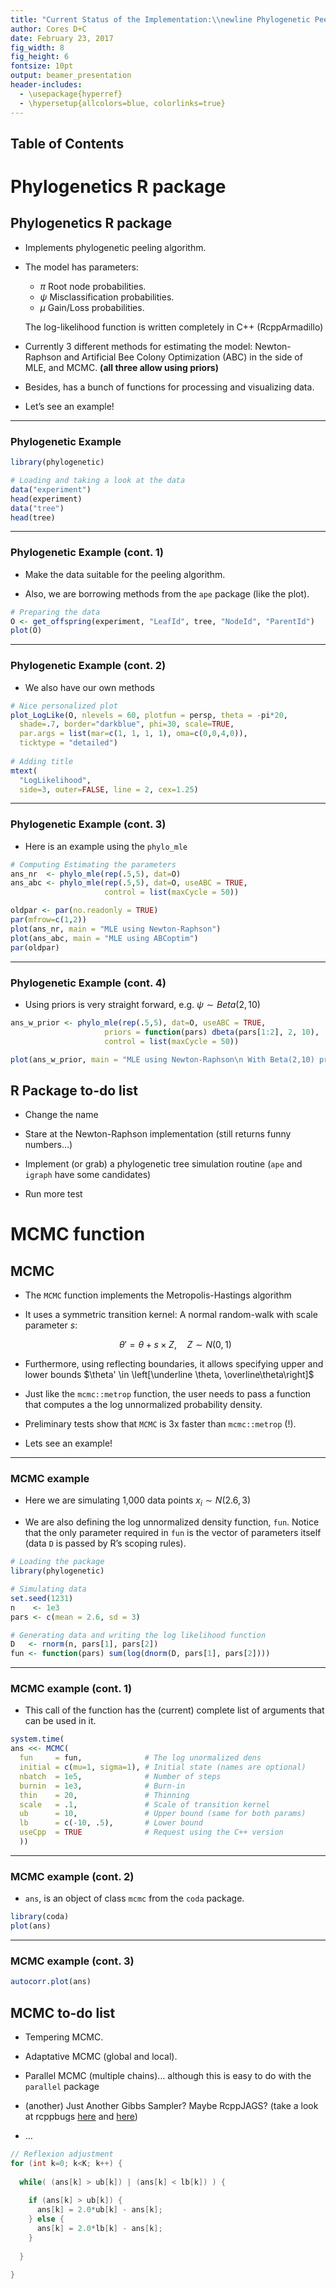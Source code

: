 ```yaml
---
title: "Current Status of the Implementation:\\newline Phylogenetic Peeling Algorithm (Project 2)"
author: Cores D+C
date: February 23, 2017
fig_width: 8
fig_height: 6
fontsize: 10pt
output: beamer_presentation
header-includes:
  - \usepackage{hyperref}
  - \hypersetup{allcolors=blue, colorlinks=true}
---
```


## Table of Contents

\tableofcontents

# Phylogenetics R package

## Phylogenetics R package

*   Implements phylogenetic peeling algorithm.

*   The model has parameters:
    
    *   $\pi$ Root node probabilities.
    *   $\psi$ Misclassification probabilities.
    *   $\mu$ Gain/Loss probabilities.
    
    The log-likelihood function is written completely in C++ (RcppArmadillo)

*   Currently 3 different methods for estimating the model: Newton-Raphson
    and Artificial Bee Colony Optimization (ABC) in the side of MLE, and MCMC. **(all three allow using priors)**
    
*   Besides, has a bunch of functions for processing and visualizing data.

*   Let's see an example!

-----

### Phylogenetic Example

\footnotesize

```r
library(phylogenetic)

# Loading and taking a look at the data
data("experiment")
head(experiment)
data("tree")
head(tree)
```

\normalsize

-----

### Phylogenetic Example (cont. 1)

\footnotesize

*   Make the data suitable for the peeling algorithm.

*   Also, we are borrowing methods from the `ape` package (like the plot).

```r
# Preparing the data 
O <- get_offspring(experiment, "LeafId", tree, "NodeId", "ParentId")
plot(O)
```

\normalsize

-----

### Phylogenetic Example (cont. 2)

*   We also have our own methods

\footnotesize

```r
# Nice personalized plot
plot_LogLike(O, nlevels = 60, plotfun = persp, theta = -pi*20, 
  shade=.7, border="darkblue", phi=30, scale=TRUE, 
  par.args = list(mar=c(1, 1, 1, 1), oma=c(0,0,4,0)),
  ticktype = "detailed")
  
# Adding title
mtext(
  "LogLikelihood",
  side=3, outer=FALSE, line = 2, cex=1.25)
```

\normalsize

-----

### Phylogenetic Example (cont. 3)

*   Here is an example using the `phylo_mle`

\footnotesize

```r
# Computing Estimating the parameters 
ans_nr  <- phylo_mle(rep(.5,5), dat=O)
ans_abc <- phylo_mle(rep(.5,5), dat=O, useABC = TRUE,
                     control = list(maxCycle = 50))
```

```r
oldpar <- par(no.readonly = TRUE)
par(mfrow=c(1,2))
plot(ans_nr, main = "MLE using Newton-Raphson")
plot(ans_abc, main = "MLE using ABCoptim")
par(oldpar)
```

\normalsize

-----

### Phylogenetic Example (cont. 4)

*   Using priors is very straight forward, e.g. $\psi\sim Beta(2,10)$

\footnotesize

```r
ans_w_prior <- phylo_mle(rep(.5,5), dat=O, useABC = TRUE,
                     priors = function(pars) dbeta(pars[1:2], 2, 10),
                     control = list(maxCycle = 50))
```

```r
plot(ans_w_prior, main = "MLE using Newton-Raphson\n With Beta(2,10) priors")
```

\normalsize

## R Package to-do list

*   Change the name

*   Stare at the Newton-Raphson implementation (still returns funny numbers...)

*   Implement (or grab) a phylogenetic tree simulation routine (`ape` and `igraph` have some candidates)

*   Run more test



# MCMC function

## MCMC

*   The `MCMC` function implements the Metropolis-Hastings algorithm

*   It uses a symmetric transition kernel: A normal random-walk with scale
    parameter $s$:
    
    $$
    \theta' = \theta + s\times Z,\quad Z\sim N(0,1)
    $$

*   Furthermore, using reflecting boundaries, it allows specifying upper
    and lower bounds $\theta' \in \left[\underline \theta, \overline\theta\right]$
    
*   Just like the `mcmc::metrop` function, the user needs to pass a function that
    computes a the log unnormalized probability density.
    
*   Preliminary tests show that `MCMC` is 3x faster than `mcmc::metrop` (!).
    
*   Lets see an example!

-----

### MCMC example

*   Here we are simulating 1,000 data points $x_i\sim N(2.6, 3)$

*   We are also defining the log unnormalized density function, `fun`.
    Notice that the only parameter required in `fun` is the vector of
    parameters itself (data `D` is passed by R's scoping rules).

\footnotesize

```r
# Loading the package
library(phylogenetic)

# Simulating data
set.seed(1231)
n    <- 1e3
pars <- c(mean = 2.6, sd = 3)

# Generating data and writing the log likelihood function
D   <- rnorm(n, pars[1], pars[2])
fun <- function(pars) sum(log(dnorm(D, pars[1], pars[2])))
```

\normalsize

-----

### MCMC example (cont. 1)

*   This call of the function has the (current) complete list of arguments
    that can be used in it.

\footnotesize

```r
system.time(
ans <<- MCMC(
  fun     = fun,              # The log unormalized dens
  initial = c(mu=1, sigma=1), # Initial state (names are optional)
  nbatch  = 1e5,              # Number of steps
  burnin  = 1e3,              # Burn-in
  thin    = 20,               # Thinning
  scale   = .1,               # Scale of transition kernel
  ub      = 10,               # Upper bound (same for both params)
  lb      = c(-10, .5),       # Lower bound
  useCpp  = TRUE              # Request using the C++ version
  ))
```

\normalsize

-----

### MCMC example (cont. 2)

*   `ans`, is an object of class `mcmc` from the `coda` package.

```r
library(coda)
plot(ans)
```


-----

### MCMC example (cont. 3)


```r
autocorr.plot(ans)
```

## MCMC to-do list

*   Tempering MCMC.

*   Adaptative MCMC (global and local).

*   Parallel MCMC (multiple chains)... although this is easy to do with the `parallel` package

*   (another) Just Another Gibbs Sampler? Maybe RcppJAGS? (take a look at
    rcppbugs [here](https://github.com/armstrtw/rcppbugs) and [here](http://past.rinfinance.com/agenda/2012/talk/WhitArmstrong.pdf))

*   ...

\footnotesize

```cpp
// Reflexion adjustment
for (int k=0; k<K; k++) {
  
  while( (ans[k] > ub[k]) | (ans[k] < lb[k]) ) {
    
    if (ans[k] > ub[k]) {
      ans[k] = 2.0*ub[k] - ans[k];
    } else {
      ans[k] = 2.0*lb[k] - ans[k];
    }  
    
  }
  
}
```

\normalsize
